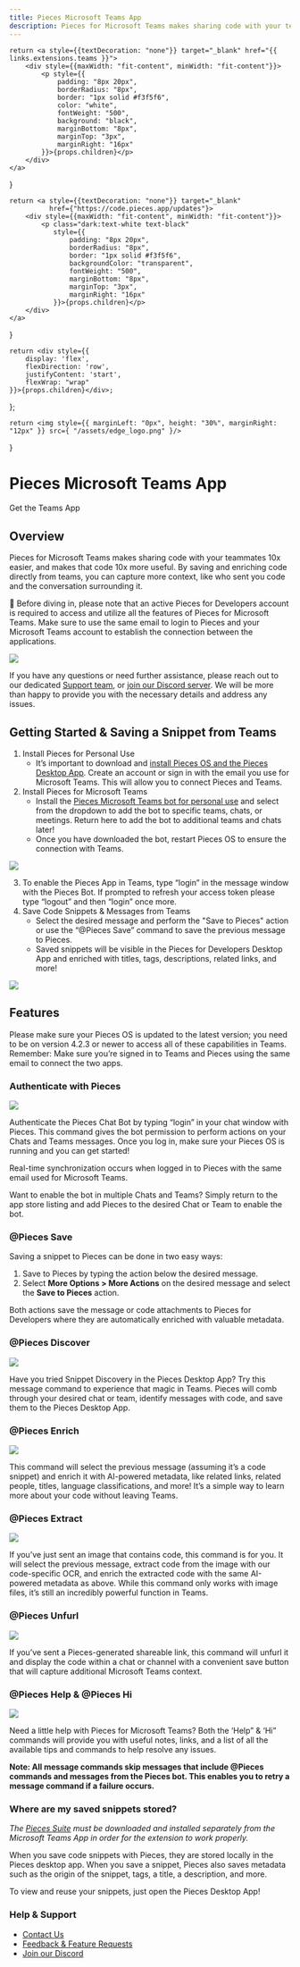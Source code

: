 ```yaml
---
title: Pieces Microsoft Teams App
description: Pieces for Microsoft Teams makes sharing code with your teammates 10x easier, and makes that code 10x more useful. By saving and enriching code directly from teams, you can capture more context, like who sent you code and the conversation surrounding it.
---
```


    return <a style={{textDecoration: "none"}} target="_blank" href="{{ links.extensions.teams }}">
        <div style={{maxWidth: "fit-content", minWidth: "fit-content"}}>
            <p style={{
                padding: "8px 20px",
                borderRadius: "8px",
                border: "1px solid #f3f5f6",
                color: "white",
                fontWeight: "500",
                background: "black",
                marginBottom: "8px",
                marginTop: "3px",
                marginRight: "16px"
            }}>{props.children}</p>
        </div>
    </a>
}

    return <a style={{textDecoration: "none"}} target="_blank"
              href={"https://code.pieces.app/updates"}>
        <div style={{maxWidth: "fit-content", minWidth: "fit-content"}}>
            <p class="dark:text-white text-black"
               style={{
                   padding: "8px 20px",
                   borderRadius: "8px",
                   border: "1px solid #f3f5f6",
                   backgroundColor: "transparent",
                   fontWeight: "500",
                   marginBottom: "8px",
                   marginTop: "3px",
                   marginRight: "16px"
               }}>{props.children}</p>
        </div>
    </a>
}

    return <div style={{
        display: 'flex',
        flexDirection: 'row',
        justifyContent: 'start',
        flexWrap: "wrap"
    }}>{props.children}</div>;
};

    return <img style={{ marginLeft: "0px", height: "30%", marginRight: "12px" }} src={ "/assets/edge_logo.png" }/>
}


<GridFlexRow>
    <h1>Pieces Microsoft Teams App</h1>
</GridFlexRow>

<GridFlexRow>
    <InstallButton>Get the Teams App</InstallButton>
    <ReleasePill children="Current Version: {{ versions.teams }}"></ReleasePill>
</GridFlexRow>

## Overview

Pieces for Microsoft Teams makes sharing code with your teammates 10x easier, and makes that code 10x more useful. By saving and enriching code directly from teams, you can capture more context, like who sent you code and the conversation surrounding it.

🚀 Before diving in, please note that an active Pieces for Developers account is required to access and utilize all the features of Pieces for Microsoft Teams. Make sure to use the same email to login to Pieces and your Microsoft Teams account to establish the connection between the applications.

![](https://storage.googleapis.com/pieces_multimedia/PROMOTIONAL/PIECES_FOR_DEVELOPERS/MICROSOFT_TEAMS/MACOS/RIGHT-CLICK_SAVE/16X9/PIECES_FOR_DEVELOPERS-MICROSOFT_TEAMS-RIGHT-CLICK_SAVE-MACOS-16X9-5_15_2023.GIF)

If you have any questions or need further assistance, please reach out to our dedicated [Support team](mailto:support@pieces.app), or [join our Discord server](https://discord.gg/getpieces). We will be more than happy to provide you with the necessary details and address any issues.

## Getting Started & Saving a Snippet from Teams

1. Install Pieces for Personal Use
    - It’s important to download and [install Pieces OS and the Pieces Desktop App](https://pieces.app/). Create an account or sign in with the email you use for Microsoft Teams. This will allow you to connect Pieces and Teams.
2. Install Pieces for Microsoft Teams
    - Install the [Pieces Microsoft Teams bot for personal use](https://teams.microsoft.com/l/app/789f23b3-d882-45ca-b3a3-de7f850656ea?source=app-details-dialog) and select from the dropdown to add the bot to specific teams, chats, or meetings. Return here to add the bot to additional teams and chats later!
    - Once you have downloaded the bot, restart Pieces OS to ensure the connection with Teams.

![](hhttps://storage.googleapis.com/pieces_multimedia/PROMOTIONAL/PIECES_FOR_DEVELOPERS/MICROSOFT_TEAMS/WINDOWS/ANY_FEATURE/16X9/PIECES_FOR_DEVELOPERS-MICROSOFT_TEAMS-ANY_FEATURE-WINDOWS-16X9-5_15_2023.GIF)

3. To enable the Pieces App in Teams, type “login” in the message window with the Pieces Bot. If prompted to refresh your access token please type “logout” and then “login” once more.
4. Save Code Snippets & Messages from Teams
    - Select the desired message and perform the "Save to Pieces" action or use the “@Pieces Save” command to save the previous message to Pieces.
    - Saved snippets will be visible in the Pieces for Developers Desktop App and enriched with titles, tags, descriptions, related links, and more!

![](https://storage.googleapis.com/pieces_multimedia/PROMOTIONAL/PIECES_FOR_DEVELOPERS/MICROSOFT_TEAMS/WINDOWS/SHARE_TO_TEAMS/16X9/PIECES_FOR_DEVELOPERS-MICROSOFT_TEAMS-SHARE_TO_TEAMS-WINDOWS-16X9-5_15_2023.GIF)

## Features

Please make sure your Pieces OS is updated to the latest version; you need to be on version 4.2.3 or newer to access all of these capabilities in Teams. Remember: Make sure you’re signed in to Teams and Pieces using the same email to connect the two apps.

### Authenticate with Pieces

![](https://storage.googleapis.com/pieces_multimedia/PROMOTIONAL/PIECES_FOR_DEVELOPERS/MICROSOFT_TEAMS/WINDOWS/PERSONAL_DOMAIN/16X9/PIECES_FOR_DEVELOPERS-MICROSOFT_TEAMS-PERSONAL_DOMAIN-WINDOWS-16X9-5_15_2023.GIF)

Authenticate the Pieces Chat Bot by typing “login” in your chat window with Pieces. This command gives the bot permission to perform actions on your Chats and Teams messages. Once you log in, make sure your Pieces OS is running and you can get started!

Real-time synchronization occurs when logged in to Pieces with the same email used for Microsoft Teams.

Want to enable the bot in multiple Chats and Teams? Simply return to the app store listing and add Pieces to the desired Chat or Team to enable the bot.

### @Pieces Save

Saving a snippet to Pieces can be done in two easy ways:

1. Save to Pieces by typing the action below the desired message.
2. Select **More Options > More Actions** on the desired message and select the **Save to Pieces** action.

Both actions save the message or code attachments to Pieces for Developers where they are automatically enriched with valuable metadata.

### @Pieces Discover

![](https://storage.googleapis.com/pieces_multimedia/PROMOTIONAL/PIECES_FOR_DEVELOPERS/DESKTOP/MACOS/SNIPPET_DISCOVERY/16X9/PIECES_FOR_DEVELOPERS-DESKTOP-SNIPPET_DISCOVERY-MACOS-16X9-5_15_2023.GIF)

Have you tried Snippet Discovery in the Pieces Desktop App? Try this message command to experience that magic in Teams. Pieces will comb through your desired chat or team, identify messages with code, and save them to the Pieces Desktop App.

### @Pieces Enrich

![](https://storage.googleapis.com/pieces_multimedia/PROMOTIONAL/PIECES_FOR_DEVELOPERS/DESKTOP/MACOS/CONTEXT_ENRICHMENT/16X9/PIECES_FOR_DEVELOPERS-DESKTOP-CONTEXT_ENRICHMENT-MACOS-16X9-5_15_2023.GIF)

This command will select the previous message (assuming it’s a code snippet) and enrich it with AI-powered metadata, like related links, related people, titles, language classifications, and more! It’s a simple way to learn more about your code without leaving Teams.

### @Pieces Extract

![](https://storage.googleapis.com/pieces_multimedia/PROMOTIONAL/PIECES_FOR_DEVELOPERS/DESKTOP/MACOS/OCR/16X9/PIECES_FOR_DEVELOPERS-DESKTOP-OCR-MACOS-16X9-5_15_2023.GIF)

If you’ve just sent an image that contains code, this command is for you. It will select the previous message, extract code from the image with our code-specific OCR, and enrich the extracted code with the same AI-powered metadata as above. While this command only works with image files, it’s still an incredibly powerful function in Teams.

### @Pieces Unfurl

![](https://storage.googleapis.com/pieces_multimedia/PROMOTIONAL/PIECES_FOR_DEVELOPERS/MICROSOFT_TEAMS/WINDOWS/LINK_SHARING/16X9/PIECES_FOR_DEVELOPERS-MICROSOFT_TEAMS-LINK_SHARING-WINDOWS-16X9-5_15_2023.GIF)

If you’ve sent a Pieces-generated shareable link, this command will unfurl it and display the code within a chat or channel with a convenient save button that will capture additional Microsoft Teams context.

### @Pieces Help & @Pieces Hi

![](https://storage.googleapis.com/pieces_multimedia/PROMOTIONAL/PIECES_FOR_DEVELOPERS/MICROSOFT_TEAMS/MACOS/ANY_FEATURE/16X9/PIECES_FOR_DEVELOPERS-MICROSOFT_TEAMS-ANY_FEATURE-MACOS-16X9-5_15_2023.GIF)

Need a little help with Pieces for Microsoft Teams? Both the ‘Help” & ‘Hi” commands will provide you with useful notes, links, and a list of all the available tips and commands to help resolve any issues.

**Note: All message commands skip messages that include @Pieces commands and messages from the Pieces bot. This enables you to retry a message command if a failure occurs.**

### Where are my saved snippets stored?

_The <a href="{{ links.installation.pieces_suite_manager }}">Pieces Suite</a> must be downloaded and installed separately from the Microsoft Teams App in order for the extension to work properly._

When you save code snippets with Pieces, they are stored locally in the Pieces desktop app.
When you save a snippet, Pieces also saves metadata such as the origin of the snippet, tags, a title, a description, and more.

To view and reuse your snippets, just open the Pieces Desktop App!

### Help & Support

- [Contact Us](https://code.pieces.app/contact)
- [Feedback & Feature Requests](https://getpieces.typeform.com/to/mCjBSIjF?os=9a9bc924-80cf-4f66-b7e8-da6526e0a5d0&user=85d3a788-9617-4a31-862b-bc26c649acca)
- [Join our Discord](https://discord.com/invite/getpieces)
